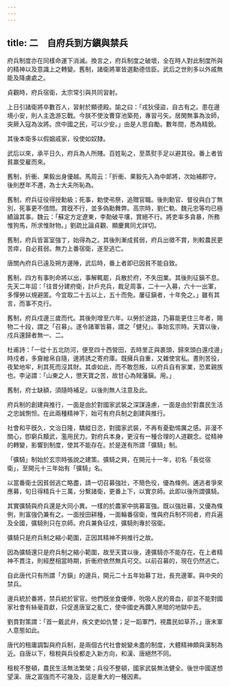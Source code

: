 ```yaml
---
---
---
```

title: 二　自府兵到方鎭與禁兵
---




府兵制度亦在同樣命運下消滅。換言之，府兵制度之破壞，全在時人對此制度所與的精神以及意識上之轉變。舊制，諸衛將軍皆選勳德信臣。武后之世則多以外戚無能及降虜處之。

貞觀時，府兵宿衛，太宗常引與共同習射。

上日引諸衛將卒數百人，習射於顯德殿。諭之曰：「戎狄侵盜，自古有之。患在邊境小安，則人主逸游忘戰。今朕不使汝曹穿池築苑，專習弓矢。居閑無事為汝師，突厥入寇為汝將。庶中國之民，可以少安。」由是人思自勵。數年間，悉為精銳。

其後本衛多以假姻戚家，役使如奴隸。

武后以來，承平日久，府兵為人所賤。百姓恥之，至蒸熨手足以避其役。番上者皆貧羸受雇而來。

舊制，折衝、果毅出身優越。馬周云：「折衝、果毅先入為中郞將，次始補郡守。後則歷年不遷，為士大夫所恥為。

舊制，府兵征役得授勳級；死事，勅使弔祭，追贈官職。後則勳官、督役與白丁無別，死事更不借問。賞旣不行，並多偽勳舞弊。高宗時，劉仁軌、魏元忠等均已極績論其事。魏云：「蘇定方定遼東，李勣破平壤，賞絕不行。將吏率多貪暴，所務惟狗馬，所求惟財物。」劉疏比論貞觀、顯慶異同尤詳切。

舊制，府兵皆富室強丁，始得為之。其後則漸成貧弱，府兵出徵不賞，則較農民更苦瘁，自必貧弱。無力上番宿衛，遂至逃亡。

唐關內府兵已遠及朔方邊陲，武后時，番上者即已因貧不能自致。

舊制，四方有事則命將以出，事解輒罷，兵散於府，不失田業。其後則征鎭不息。先天二年詔：「往昔分建府衛，計戶充兵，裁足周事，二十一入募，六十一出軍，多憚勞以規避匿。今宜取二十五以上，五十而免。屢征鎭者，十年免之。」雖有其言，而事不克行。

舊制，府兵戍邊三歲而代。其後則增至六年。以勞於途路，乃募能更住三年者，賜物二十段，謂之「召募」。遂令諸軍皆募，謂之「健兒」。事始玄宗時。天寶以後，戍兵還歸者無一、二。

杜甫詩：「一從十五北防河，便至四十西營田，去時里正與裹頭，歸來頭白還戍邊」時戍者，多齎繒帛自隨，邊將誘之寄府庫。既擁兵自重，又雜使宮私。晝則苦役，夜縶地牢，利其死而沒其財。其虐如此，而不敢怨叛，以府兵自有家業，恐累親族也。李泌謂：「山東之人，懲天寶之苦，故甘心為賊藩鎭。用。」

舊制，府士缺額，須隨時補足。以後則無人注意及此。

府兵制的創建與推行，一面是由於對國家武裝之深謀遠慮，一面是由於對農民生活之忠誠惻怛。在此兩種精神下，始可有府兵制之創建與推行。

社會和平旣久，文治日隆，驕縱日恣，對國家武裝，不再有憂勤惕厲之感。非漫不關心，卽窮兵黷武，濫用民力。對府兵本身，更沒有一種合理的人道觀念。從精神的轉變，影響到制度，使其不能存在。於是遂有所謂「彍騎」制。

「彍騎」制始於玄宗時張說之建策。彍騎之興，在開元十一年，初名「長從宿衛」，至開元十三年始有「彍騎」名。

以當番衛士因貧弱逃亡略盡，請一切召募強壯，不簡色役，優為條例。逋逃者爭來應募，旬日得精兵十三萬，分繫諸衛，更番上下，以實京師。此即以後所謂彍騎。

其實彍騎與府兵還是大同小異。一樣的於農家中挑募富強。既以強壯募，又優為條例，則富強仍兼有之。一面授田耕種，一面輪番宿衛，惟與府兵制不同者，府兵遍及全國，彍騎則只在京師。府兵兼負征戍，彍騎則專於宿衛。

彍騎只是府兵制之縮小範圍，正因其精神不夠推行之故。

因為彍騎還只是府兵制之縮小範圍，故至天寶以後，連彍騎亦不能存在。在上者精神不貫注，則經歷相當時期，折衝府依然無兵可交。以前召募的，現在仍然逃亡。

自此唐代只有所謂「方鎭」的邊兵，開元二十五年始募丁壯，長充邊軍。與中央的禁兵。

邊兵統於番將，禁兵統於宦官。他們旣坐食優俸，吮吸人民的膏血，卻並不能對國家社會有絲毫貢獻，只促進唐室之亂亡，使中國史再鑽入黑暗的地獄中去。

劉賁對策謂：「首一戴武弁，疾文吏如仇讐；足一蹈軍門，視農民如草芥。」唐末軍人意態如此。

唐代的租庸調製與府兵制，是兩個古代社會蛻變未盡的制度，大體精神頗與漢制為近。自唐以下，租稅與兵役都走入新方向，和漢、唐絕然不同。

租稅不整頓，農民生活無法繁榮；兵役不整頓，國家武裝無法健全。後世中國遂想望漢、唐之富強而不可幾及，這是重大的一種因素。